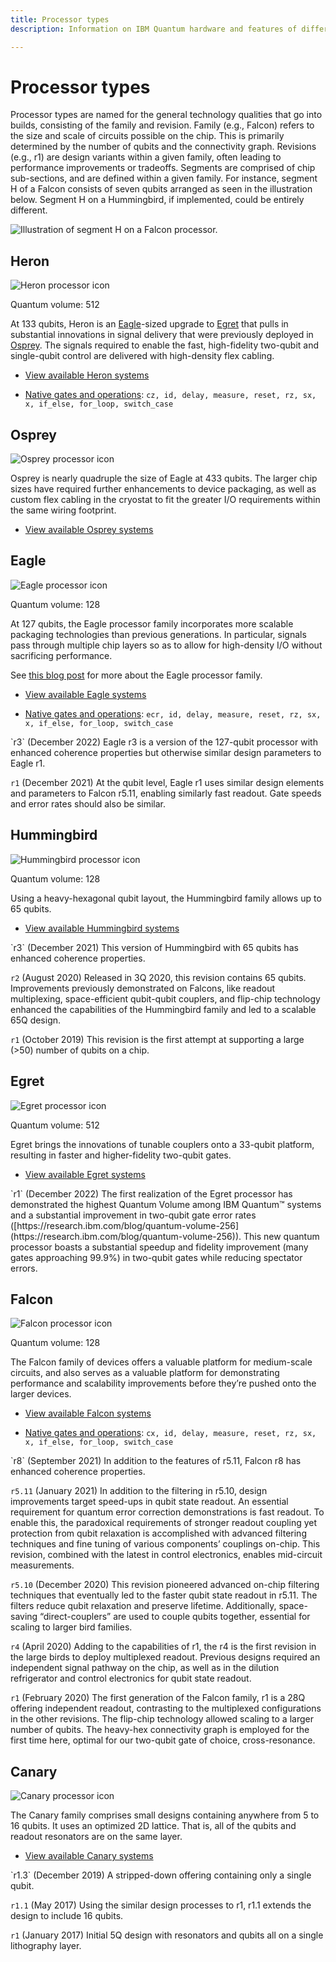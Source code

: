 ```yaml
---
title: Processor types
description: Information on IBM Quantum hardware and features of different processors

---
```


# Processor types

Processor types are named for the general technology qualities that go into builds, consisting of the family and revision. Family (e.g., Falcon) refers to the size and scale of circuits possible on the chip. This is primarily determined by the number of qubits and the connectivity graph. Revisions (e.g., r1) are design variants within a given family, often leading to performance improvements or tradeoffs. Segments are comprised of chip sub-sections, and are defined within a given family. For instance, segment H of a Falcon consists of seven qubits arranged as seen in the illustration below. Segment H on a Hummingbird, if implemented, could be entirely different.

![Illustration of segment H on a Falcon processor.](/images/run/processor-types/seg-h.png "Illustration of segment H on a Falcon processor")


## Heron

![Heron processor icon](/images/run/processor-types/heron.svg)

Quantum volume: 512

At 133 qubits, Heron is an [Eagle](#eagle)-sized upgrade to [Egret](#egret) that pulls in substantial innovations in signal delivery that were previously deployed in [Osprey](#osprey). The signals required to enable the fast, high-fidelity two-qubit and single-qubit control are delivered with high-density flex cabling.

*   [View available Heron systems](https://quantum.ibm.com/services/resources?tab=systems&type=Heron)

* [Native gates and operations](native-gates): `cz, id, delay, measure, reset, rz, sx, x, if_else, for_loop, switch_case`

## Osprey

![Osprey processor icon](/images/run/processor-types/osprey.svg)

Osprey is nearly quadruple the size of Eagle at 433 qubits. The larger chip sizes have required further enhancements to device packaging, as well as custom flex cabling in the cryostat to fit the greater I/O requirements within the same wiring footprint.

*   [View available Osprey systems](https://quantum.ibm.com/services/resources?tab=systems&type=Osprey)

## Eagle

![Eagle processor icon](/images/run/processor-types/eagle.svg)

Quantum volume: 128

At 127 qubits, the Eagle processor family incorporates more scalable packaging technologies than previous generations. In particular, signals pass through multiple chip layers so as to allow for high-density I/O without sacrificing performance.

See [this blog post](https://research.ibm.com/blog/127-qubit-quantum-processor-eagle) for more about the Eagle processor family.

*   [View available Eagle systems](https://quantum.ibm.com/services/resources?tab=systems&type=Eagle)

* [Native gates and operations](native-gates): `ecr, id, delay, measure, reset, rz, sx, x, if_else, for_loop, switch_case`

<Admonition type="info" title="Revisions">
  `r3` (December 2022) Eagle r3 is a version of the 127-qubit processor with enhanced coherence properties but otherwise similar design parameters to Eagle r1.

  `r1` (December 2021) At the qubit level, Eagle r1 uses similar design elements and parameters to Falcon r5.11, enabling similarly fast readout. Gate speeds and error rates should also be similar.
</Admonition>

## Hummingbird

![Hummingbird processor icon](/images/run/processor-types/hummingbird.svg)

Quantum volume: 128

Using a heavy-hexagonal qubit layout, the Hummingbird family allows up to 65 qubits.

*   [View available Hummingbird systems](https://quantum.ibm.com/services/resources?tab=systems&type=Hummingbird)

<Admonition type="info" title="Revisions">
  `r3` (December 2021) This version of Hummingbird with 65 qubits has enhanced coherence properties.

  `r2` (August 2020) Released in 3Q 2020, this revision contains 65 qubits. Improvements previously demonstrated on Falcons, like readout multiplexing, space-efficient qubit-qubit couplers, and flip-chip technology enhanced the capabilities of the Hummingbird family and led to a scalable 65Q design.

  `r1` (October 2019) This revision is the first attempt at supporting a large (>50) number of qubits on a chip.
</Admonition>

## Egret

![Egret processor icon](/images/run/processor-types/egret.svg)

Quantum volume: 512

Egret brings the innovations of tunable couplers onto a 33-qubit platform, resulting in faster and higher-fidelity two-qubit gates.

*   [View available Egret systems](https://quantum.ibm.com/services/resources?tab=systems&type=Egret)

<Admonition type="info" title="Revisions">
  `r1` (December 2022) The first realization of the Egret processor has demonstrated the highest Quantum Volume among IBM Quantum&trade; systems and a substantial improvement in two-qubit gate error rates ([https://research.ibm.com/blog/quantum-volume-256](https://research.ibm.com/blog/quantum-volume-256)). This new quantum processor boasts a substantial speedup and fidelity improvement (many gates approaching 99.9%) in two-qubit gates while reducing spectator errors.
</Admonition>

## Falcon

![Falcon processor icon](/images/run/processor-types/falcon.svg)

Quantum volume: 128 

The Falcon family of devices offers a valuable platform for medium-scale circuits, and also serves as a valuable platform for demonstrating performance and scalability improvements before they’re pushed onto the larger devices.

*   [View available Falcon systems](https://quantum.ibm.com/services/resources?tab=systems&type=Falcon)

* [Native gates and operations](native-gates): `cx, id, delay, measure, reset, rz, sx, x, if_else, for_loop, switch_case`

<Admonition type="info" title="Revisions">
  `r8` (September 2021) In addition to the features of r5.11, Falcon r8 has enhanced coherence properties.

  `r5.11` (January 2021) In addition to the filtering in r5.10, design improvements target speed-ups in qubit state readout. An essential requirement for quantum error correction demonstrations is fast readout. To enable this, the paradoxical requirements of stronger readout coupling yet protection from qubit relaxation is accomplished with advanced filtering techniques and fine tuning of various components’ couplings on-chip. This revision, combined with the latest in control electronics, enables mid-circuit measurements.

  `r5.10` (December 2020) This revision pioneered advanced on-chip filtering techniques that eventually led to the faster qubit state readout in r5.11. The filters reduce qubit relaxation and preserve lifetime. Additionally, space-saving “direct-couplers” are used to couple qubits together, essential for scaling to larger bird families.

  `r4` (April 2020) Adding to the capabilities of r1, the r4 is the first revision in the large birds to deploy multiplexed readout. Previous designs required an independent signal pathway on the chip, as well as in the dilution refrigerator and control electronics for qubit state readout.

  `r1` (February 2020) The first generation of the Falcon family, r1 is a 28Q offering independent readout, contrasting to the multiplexed configurations in the other revisions. The flip-chip technology allowed scaling to a larger number of qubits. The heavy-hex connectivity graph is employed for the first time here, optimal for our two-qubit gate of choice, cross-resonance.
</Admonition>

## Canary

![Canary processor icon](/images/run/processor-types/canary.svg)

The Canary family comprises small designs containing anywhere from 5 to 16 qubits. It uses an optimized 2D lattice.  That is, all of the qubits and readout resonators are on the same layer.
*   [View available Canary systems](https://quantum.ibm.com/services/resources?tab=systems&type=Canary)

<Admonition type="info" title="Revisions">
  `r1.3` (December 2019) A stripped-down offering containing only a single qubit.

  `r1.1` (May 2017) Using the similar design processes to r1, r1.1 extends the design to include 16 qubits.

  `r1` (January 2017) Initial 5Q design with resonators and qubits all on a single lithography layer.
</Admonition>